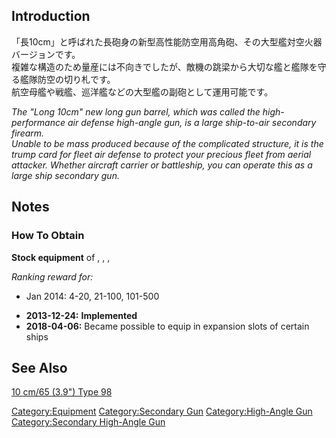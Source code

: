 {{EquipmentInfo|71}}

==Introduction==
「長10cm」と呼ばれた長砲身の新型高性能防空用高角砲、その大型艦対空火器バージョンです。<br>
複雑な構造のため量産には不向きでしたが、敵機の跳梁から大切な艦と艦隊を守る艦隊防空の切り札です。<br>
航空母艦や戦艦、巡洋艦などの大型艦の副砲として運用可能です。

''The "Long 10cm" new long gun barrel, which was called the high-performance air defense high-angle gun, is a large ship-to-air secondary firearm.''<br>
''Unable to be mass produced because of the complicated structure, it is the trump card for fleet air defense to protect your precious fleet from aerial attacker. Whether aircraft carrier or battleship, you can operate this as a large ship secondary gun.''

==Notes==
<div class="mw-collapsible"><h3>How To Obtain</h3>
<div class="mw-collapsible-content">
'''Stock equipment''' of {{Ship/Link|Mutsu Kai Ni}}, {{Ship/Link|Nagato Kai Ni}}, {{Ship/Link|Ooyodo}}, {{Ship/Link|Taihou Kai}}

''Ranking reward for:''
* Jan 2014: 4-20, 21-100, 101-500

</div></div>


<div class="mw-collapsible><h3>Updates History</h3>
<div class="mw-collapsible-content>
* '''2013-12-24:''' '''Implemented'''
* '''2018-04-06:''' Became possible to equip in expansion slots of certain ships
</div></div>

==See Also==
[http://www.navweaps.com/Weapons/WNJAP_39-65_t98.htm 10 cm/65 (3.9") Type 98]
{{Equipmentlist}}
[[Category:Equipment]]
[[Category:Secondary Gun]]
[[Category:High-Angle Gun]]
[[Category:Secondary High-Angle Gun]]